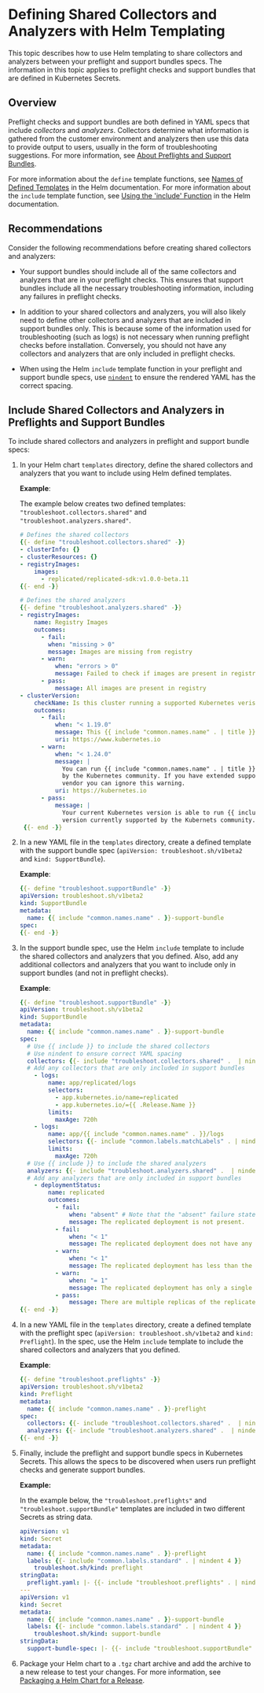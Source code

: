 
# Defining Shared Collectors and Analyzers with Helm Templating

This topic describes how to use Helm templating to share collectors and analyzers between your preflight and support bundles specs. The information in this topic applies to preflight checks and support bundles that are defined in Kubernetes Secrets.

## Overview

Preflight checks and support bundles are both defined in YAML specs that include _collectors_ and _analyzers_. Collectors determine what information is gathered from the customer environment and analyzers then use this data to provide output to users, usually in the form of troubleshooting suggestions. For more information, see [About Preflights and Support Bundles](preflight-support-bundle-about).

<Overview/>

For more information about the `define` template functions, see [Names of Defined Templates](https://helm.sh/docs/chart_best_practices/templates/#names-of-defined-templates) in the Helm documentation. For more information about the `include` template function, see [Using the 'include' Function](https://helm.sh/docs/howto/charts_tips_and_tricks/#using-the-include-function) in the Helm documentation.

## Recommendations

Consider the following recommendations before creating shared collectors and analyzers:

* Your support bundles should include all of the same collectors and analyzers that are in your preflight checks. This ensures that support bundles include all the necessary troubleshooting information, including any failures in preflight checks.

* In addition to your shared collectors and analyzers, you will also likely need to define other collectors and analyzers that are included in support bundles only. This is because some of the information used for troubleshooting (such as logs) is not necessary when running preflight checks before installation. Conversely, you should not have any collectors and analyzers that are only included in preflight checks.

* When using the Helm `include` template function in your preflight and support bundle specs, use [`nindent`](https://helm.sh/docs/chart_template_guide/function_list/#nindent) to ensure the rendered YAML has the correct spacing.

## Include Shared Collectors and Analyzers in Preflights and Support Bundles 

To include shared collectors and analyzers in preflight and support bundle specs:

1. In your Helm chart `templates` directory, define the shared collectors and analyzers that you want to include using Helm defined templates.

   **Example**:
   
   The example below creates two defined templates: `"troubleshoot.collectors.shared"` and `"troubleshoot.analyzers.shared"`.

   ```yaml
   # Defines the shared collectors
   {{- define "troubleshoot.collectors.shared" -}}
   - clusterInfo: {}
   - clusterResources: {}
   - registryImages:
       images:
         - replicated/replicated-sdk:v1.0.0-beta.11
   {{- end -}}
   
   # Defines the shared analyzers
   {{- define "troubleshoot.analyzers.shared" -}}
   - registryImages:
       name: Registry Images
       outcomes:
         - fail:
           when: "missing > 0"
           message: Images are missing from registry
         - warn:
             when: "errors > 0"
             message: Failed to check if images are present in registry
         - pass:
             message: All images are present in registry
   - clusterVersion:
       checkName: Is this cluster running a supported Kubernetes verison
       outcomes:
         - fail:
             when: "< 1.19.0"
             message: This {{ include "common.names.name" . | title }} Helm chart is only supported on Kubernetes 1.19 or later
             uri: https://www.kubernetes.io
         - warn:
             when: "< 1.24.0"
             message: |
               You can run {{ include "common.names.name" . | title }} on your current cluster version, but your cluster is no longer supported 
               by the Kubernetes community. If you have extended support available from your Kubernetes
               vendor you can ignore this warning.
             uri: https://kubernetes.io
         - pass:
             message: |
               Your current Kubernetes version is able to run {{ include "common.names.name" . | title }} using this Helm chart and is a
               version currently supported by the Kubernets community.
    {{- end -}}                    
    ```

1. In a new YAML file in the `templates` directory, create a defined template with the support bundle spec (`apiVersion: troubleshoot.sh/v1beta2` and `kind: SupportBundle`).

   **Example**:
    
   ```yaml
   {{- define "troubleshoot.supportBundle" -}}
   apiVersion: troubleshoot.sh/v1beta2
   kind: SupportBundle
   metadata:
     name: {{ include "common.names.name" . }}-support-bundle
   spec:
   {{- end -}}
   ```

1. In the support bundle spec, use the Helm `include` template to include the shared collectors and analyzers that you defined. Also, add any additional collectors and analyzers that you want to include only in support bundles (and not in preflight checks).

   **Example**:
    
   ```yaml
   {{- define "troubleshoot.supportBundle" -}}
   apiVersion: troubleshoot.sh/v1beta2
   kind: SupportBundle
   metadata:
     name: {{ include "common.names.name" . }}-support-bundle
   spec:
     # Use {{ include }} to include the shared collectors
     # Use nindent to ensure correct YAML spacing
     collectors: {{- include "troubleshoot.collectors.shared" .  | nindent 4 }}
     # Add any collectors that are only included in support bundles
       - logs:
           name: app/replicated/logs
           selectors: 
             - app.kubernetes.io/name=replicated
             - app.kubernetes.io/={{ .Release.Name }}
           limits:
             maxAge: 720h
       - logs:
           name: app/{{ include "common.names.name" . }}/logs
           selectors: {{- include "common.labels.matchLabels" . | nindent 10 }}
           limits:
             maxAge: 720h
     # Use {{ include }} to include the shared analyzers    
     analyzers: {{- include "troubleshoot.analyzers.shared" .  | nindent 4 }}
     # Add any analyzers that are only included in support bundles
       - deploymentStatus:
           name: replicated
           outcomes:
             - fail:
                 when: "absent" # Note that the "absent" failure state must be listed first if used.
                 message: The replicated deployment is not present.
             - fail:
                 when: "< 1"
                 message: The replicated deployment does not have any ready replicas.
             - warn:
                 when: "< 1"
                 message: The replicated deployment has less than the required number of replicas.
             - warn:
                 when: "= 1"
                 message: The replicated deployment has only a single ready replica.
             - pass:
                 message: There are multiple replicas of the replicated deployment ready.
   {{- end -}}
   ```

1. In a new YAML file in the `templates` directory, create a defined template with the preflight spec (`apiVersion: troubleshoot.sh/v1beta2` and `kind: Preflight`). In the spec, use the Helm `include` template to include the shared collectors and analyzers that you defined.

   **Example**:

   ```yaml
   {{- define "troubleshoot.preflights" -}}
   apiVersion: troubleshoot.sh/v1beta2
   kind: Preflight
   metadata:
     name: {{ include "common.names.name" . }}-preflight
   spec:
     collectors: {{- include "troubleshoot.collectors.shared" .  | nindent 4 }}
     analyzers: {{- include "troubleshoot.analyzers.shared" .  | nindent 4 }}
   {{- end -}}
   ```

1. Finally, include the preflight and support bundle specs in Kubernetes Secrets. This allows the specs to be discovered when users run preflight checks and generate support bundles.

    **Example:**

    In the example below, the `"troubleshoot.preflights"` and `"troubleshoot.supportBundle"` templates are included in two different Secrets as string data.

    ```yaml
    apiVersion: v1
    kind: Secret
    metadata:
      name: {{ include "common.names.name" . }}-preflight
      labels: {{- include "common.labels.standard" . | nindent 4 }}
        troubleshoot.sh/kind: preflight
    stringData:
      preflight.yaml: |- {{- include "troubleshoot.preflights" . | nindent 4 }}
    ---
    apiVersion: v1
    kind: Secret
    metadata:
      name: {{ include "common.names.name" . }}-support-bundle
      labels: {{- include "common.labels.standard" . | nindent 4 }}
        troubleshoot.sh/kind: support-bundle
    stringData:
      support-bundle-spec: |- {{- include "troubleshoot.supportBundle" . | nindent 4 }}
    ```

1. Package your Helm chart to a `.tgz` chart archive and add the archive to a new release to test your changes. For more information, see [Packaging a Helm Chart for a Release](/vendor/helm-install-release).   